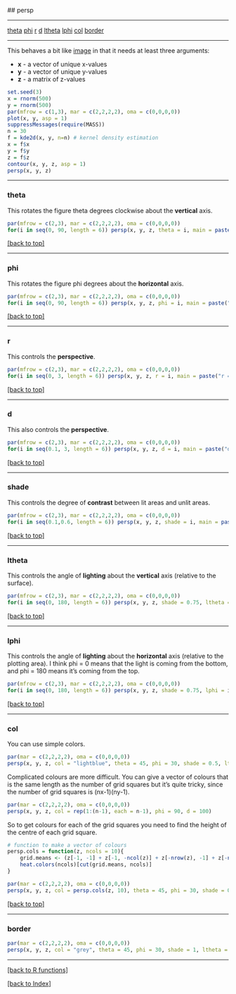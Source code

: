 <a id="top"></a> 
## persp

********************************************************************************

<a href="#theta">theta</a> 
<a href="#phi">phi</a>
<a href="#r">r</a>
<a href="#d">d</a>
<a href="#ltheta">ltheta</a> 
<a href="#lphi">lphi</a>
<a href="#col">col</a>
<a href="#border">border</a>

********************************************************************************

This behaves a bit like <a href="image.html">image</a> in that it needs at least three arguments:

* **x** - a vector of unique x-values
* **y** - a vector of unique y-values
* **z** - a matrix of z-values

<a id="kde2d"></a> 

```{r, fig.height=2.5, fig.width=8}
set.seed(3)
x = rnorm(500)
y = rnorm(500)
par(mfrow = c(1,3), mar = c(2,2,2,2), oma = c(0,0,0,0))
plot(x, y, asp = 1)
suppressMessages(require(MASS))
n = 30
f = kde2d(x, y, n=n) # kernel density estimation
x = f$x
y = f$y
z = f$z
contour(x, y, z, asp = 1)
persp(x, y, z)

```

********************************************************************************
<a id="theta"></a>

### theta

This rotates the figure theta degrees clockwise about the **vertical** axis.

```{r, fig.height=4, fig.width=8}
par(mfrow = c(2,3), mar = c(2,2,2,2), oma = c(0,0,0,0))
for(i in seq(0, 90, length = 6)) persp(x, y, z, theta = i, main = paste("theta =", i), phi = 15, d = 5)
```

<a href="#top">[back to top]</a> 

********************************************************************************
<a id="phi"></a>

### phi

This rotates the figure phi degrees about the **horizontal** axis.

```{r, fig.height=4, fig.width=8}
par(mfrow = c(2,3), mar = c(2,2,2,2), oma = c(0,0,0,0))
for(i in seq(0, 90, length = 6)) persp(x, y, z, phi = i, main = paste("phi =", i), d = 5)
```

<a href="#top">[back to top]</a> 

********************************************************************************
<a id="r"></a>

### r

This controls the **perspective**.

```{r, fig.height=4, fig.width=8}
par(mfrow = c(2,3), mar = c(2,2,2,2), oma = c(0,0,0,0))
for(i in seq(0, 3, length = 6)) persp(x, y, z, r = i, main = paste("r =", i))
```

<a href="#top">[back to top]</a> 

********************************************************************************
<a id="d"></a>

### d

This also controls the **perspective**.

```{r, fig.height=4, fig.width=8}
par(mfrow = c(2,3), mar = c(2,2,2,2), oma = c(0,0,0,0))
for(i in seq(0.1, 3, length = 6)) persp(x, y, z, d = i, main = paste("d =", i))
```

<a href="#top">[back to top]</a> 

********************************************************************************
<a id="shade"></a>

### shade

This controls the degree of **contrast** between lit areas and unlit areas.

```{r, fig.height=4, fig.width=8}
par(mfrow = c(2,3), mar = c(2,2,2,2), oma = c(0,0,0,0))
for(i in seq(0.1,0.6, length = 6)) persp(x, y, z, shade = i, main = paste("shade =", i), theta = 0, phi = 90, border = NA, box = FALSE, d = 10)
```

<a href="#top">[back to top]</a> 

********************************************************************************
<a id="ltheta"></a>

### ltheta

This controls the angle of **lighting** about the **vertical** axis (relative to the surface).

```{r, fig.height=4, fig.width=8}
par(mfrow = c(2,3), mar = c(2,2,2,2), oma = c(0,0,0,0))
for(i in seq(0, 180, length = 6)) persp(x, y, z, shade = 0.75, ltheta = i, main = paste("ltheta =", i), theta = 0, phi = 90, border = NA, box = FALSE, d = 10)
```

<a href="#top">[back to top]</a> 

********************************************************************************
<a id="lphi"></a>

### lphi

This controls the angle of **lighting** about the **horizontal** axis (relative to the plotting area). I think phi = 0 means that the light is coming from the bottom, and phi = 180 means it's coming from the top.

```{r, fig.height=4, fig.width=8}
par(mfrow = c(2,3), mar = c(2,2,2,2), oma = c(0,0,0,0))
for(i in seq(0, 180, length = 6)) persp(x, y, z, shade = 0.75, lphi = i, main = paste("lphi =", i), theta = 30, phi = 30, border = NA, box = FALSE, d = 10)
```

<a href="#top">[back to top]</a> 

********************************************************************************
<a id="col"></a>

### col

You can use simple colors.

```{r, fig.height=4, fig.width=8}
par(mar = c(2,2,2,2), oma = c(0,0,0,0))
persp(x, y, z, col = "lightblue", theta = 45, phi = 30, shade = 0.5, ltheta = 160, d = 3, expand = 0.5)
```

Complicated colours are more difficult. You can give a vector of colours that is the same length as the number of grid squares but it's quite tricky, since the number of grid squares is (nx-1)(ny-1). 

```{r, fig.height=4, fig.width=8}
par(mar = c(2,2,2,2), oma = c(0,0,0,0))
persp(x, y, z, col = rep(1:(n-1), each = n-1), phi = 90, d = 100)
```

So to get colours for each of the grid squares you need to find the height of the centre of each grid square.

```{r, fig.height=4, fig.width=8}
# function to make a vector of colours
persp.cols = function(z, ncols = 10){
    grid.means <- (z[-1, -1] + z[-1, -ncol(z)] + z[-nrow(z), -1] + z[-nrow(z), -ncol(z)])/4
    heat.colors(ncols)[cut(grid.means, ncols)]
}

par(mar = c(2,2,2,2), oma = c(0,0,0,0))
persp(x, y, z, col = persp.cols(z, 10), theta = 45, phi = 30, shade = 0.5, ltheta = 160, d = 3, expand = 0.5)
```

<a href="#top">[back to top]</a> 

********************************************************************************
<a id="border"></a>

### border

```{r, fig.height=4, fig.width=8}
par(mar = c(2,2,2,2), oma = c(0,0,0,0))
persp(x, y, z, col = "grey", theta = 45, phi = 30, shade = 1, ltheta = 160, d = 3, expand = 0.5, border = "green")
```

********************************************************************************

<a href="../R functions.html">[back to R functions]</a> 

<a href="../index.html">[back to Index]</a> 

